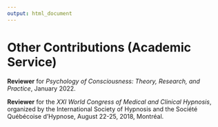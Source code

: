 ```yaml
---
output: html_document
---
```


# Other Contributions (Academic Service)

**Reviewer** for *Psychology of Consciousness: Theory, Research, and Practice*, January 2022.

**Reviewer** for the *XXI World Congress of Medical and Clinical Hypnosis*, organized by the International Society of Hypnosis and the Société Québécoise d'Hypnose, August 22-25, 2018, Montréal.